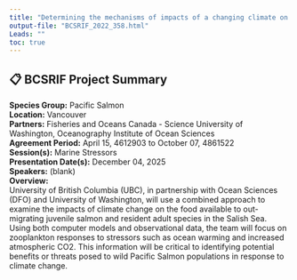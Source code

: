 ```yaml
---
title: "Determining the mechanisms of impacts of a changing climate on zooplankton in the Salish Sea using models and observations"
output-file: "BCSRIF_2022_358.html"
Leads: ""
toc: true
---
```


## 📋 BCSRIF Project Summary

**Species Group:** Pacific Salmon  
**Location:** Vancouver  
**Partners:** Fisheries and Oceans Canada - Science 
University of Washington, Oceanography 
Institute of Ocean Sciences   
**Agreement Period:** April 15, 4612903 to October 07, 4861522  
**Session(s):** Marine Stressors  
**Presentation Date(s):** December 04, 2025  
**Speakers:** (blank)  
**Overview:**  
University of British Columbia (UBC), in partnership with Ocean Sciences (DFO) and University of Washington, will use a combined approach to examine the impacts of climate change on the food available to out-migrating juvenile salmon and resident adult species  in the Salish Sea. Using both computer models and observational data, the team will focus on zooplankton responses to stressors such as ocean warming and increased atmospheric CO2. This information will be critical to identifying potential benefits or threats posed to wild Pacific Salmon populations in response to climate change.    

